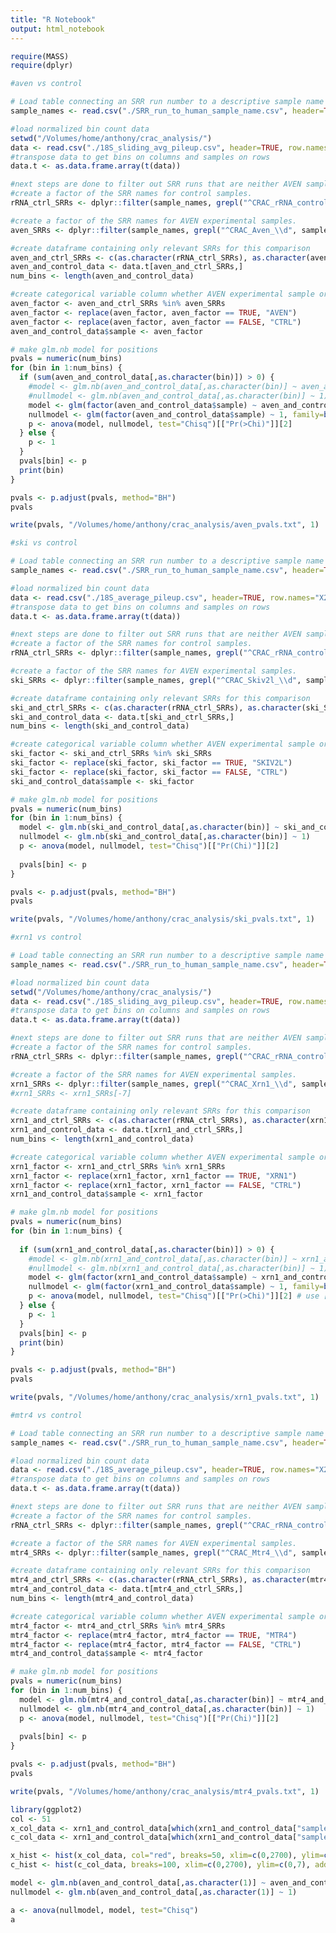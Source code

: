 ```yaml
---
title: "R Notebook"
output: html_notebook
---
```


```r
require(MASS)
require(dplyr)
```


```r
#aven vs control

# Load table connecting an SRR run number to a descriptive sample name
sample_names <- read.csv("./SRR_run_to_human_sample_name.csv", header=TRUE, row.names="X")

#load normalized bin count data
setwd("/Volumes/home/anthony/crac_analysis/")
data <- read.csv("./18S_sliding_avg_pileup.csv", header=TRUE, row.names="X20nt_group")
#transpose data to get bins on columns and samples on rows
data.t <- as.data.frame.array(t(data)) 

#next steps are done to filter out SRR runs that are neither AVEN samples, nor ~50 rRNA controls.
#create a factor of the SRR names for control samples. 
rRNA_ctrl_SRRs <- dplyr::filter(sample_names, grepl("^CRAC_rRNA_control", sample_names$Human_Name))$Run

#create a factor of the SRR names for AVEN experimental samples. 
aven_SRRs <- dplyr::filter(sample_names, grepl("^CRAC_Aven_\\d", sample_names$Human_Name, perl=TRUE))$Run

#create dataframe containing only relevant SRRs for this comparison
aven_and_ctrl_SRRs <- c(as.character(rRNA_ctrl_SRRs), as.character(aven_SRRs))
aven_and_control_data <- data.t[aven_and_ctrl_SRRs,]
num_bins <- length(aven_and_control_data)

#create categorical variable column whether AVEN experimental sample or control
aven_factor <- aven_and_ctrl_SRRs %in% aven_SRRs
aven_factor <- replace(aven_factor, aven_factor == TRUE, "AVEN")
aven_factor <- replace(aven_factor, aven_factor == FALSE, "CTRL")
aven_and_control_data$sample <- aven_factor
```


```r
# make glm.nb model for positions 
pvals = numeric(num_bins)
for (bin in 1:num_bins) {
  if (sum(aven_and_control_data[,as.character(bin)]) > 0) {
    #model <- glm.nb(aven_and_control_data[,as.character(bin)] ~ aven_and_control_data$sample)
    #nullmodel <- glm.nb(aven_and_control_data[,as.character(bin)] ~ 1)
    model <- glm(factor(aven_and_control_data$sample) ~ aven_and_control_data[,as.character(bin)], family=binomial(link = "logit"))
    nullmodel <- glm(factor(aven_and_control_data$sample) ~ 1, family=binomial(link = "logit"))
    p <- anova(model, nullmodel, test="Chisq")[["Pr(>Chi)"]][2]
  } else {
    p <- 1
  }
  pvals[bin] <- p
  print(bin)
}

pvals <- p.adjust(pvals, method="BH")
pvals

write(pvals, "/Volumes/home/anthony/crac_analysis/aven_pvals.txt", 1)
```

```r
#ski vs control

# Load table connecting an SRR run number to a descriptive sample name
sample_names <- read.csv("./SRR_run_to_human_sample_name.csv", header=TRUE, row.names="X")

#load normalized bin count data
data <- read.csv("./18S_average_pileup.csv", header=TRUE, row.names="X20nt_group")
#transpose data to get bins on columns and samples on rows
data.t <- as.data.frame.array(t(data)) 

#next steps are done to filter out SRR runs that are neither AVEN samples, nor ~50 rRNA controls.
#create a factor of the SRR names for control samples. 
rRNA_ctrl_SRRs <- dplyr::filter(sample_names, grepl("^CRAC_rRNA_control", sample_names$Human_Name))$Run

#create a factor of the SRR names for AVEN experimental samples. 
ski_SRRs <- dplyr::filter(sample_names, grepl("^CRAC_Skiv2l_\\d", sample_names$Human_Name, perl=TRUE))$Run

#create dataframe containing only relevant SRRs for this comparison
ski_and_ctrl_SRRs <- c(as.character(rRNA_ctrl_SRRs), as.character(ski_SRRs))
ski_and_control_data <- data.t[ski_and_ctrl_SRRs,]
num_bins <- length(ski_and_control_data)

#create categorical variable column whether AVEN experimental sample or control
ski_factor <- ski_and_ctrl_SRRs %in% ski_SRRs
ski_factor <- replace(ski_factor, ski_factor == TRUE, "SKIV2L")
ski_factor <- replace(ski_factor, ski_factor == FALSE, "CTRL")
ski_and_control_data$sample <- ski_factor
```


```r
# make glm.nb model for positions 
pvals = numeric(num_bins)
for (bin in 1:num_bins) {
  model <- glm.nb(ski_and_control_data[,as.character(bin)] ~ ski_and_control_data$sample)
  nullmodel <- glm.nb(ski_and_control_data[,as.character(bin)] ~ 1)
  p <- anova(model, nullmodel, test="Chisq")[["Pr(Chi)"]][2]
  
  pvals[bin] <- p
}

pvals <- p.adjust(pvals, method="BH")
pvals

write(pvals, "/Volumes/home/anthony/crac_analysis/ski_pvals.txt", 1)

```

```r
#xrn1 vs control

# Load table connecting an SRR run number to a descriptive sample name
sample_names <- read.csv("./SRR_run_to_human_sample_name.csv", header=TRUE, row.names="X")

#load normalized bin count data
setwd("/Volumes/home/anthony/crac_analysis/")
data <- read.csv("./18S_sliding_avg_pileup.csv", header=TRUE, row.names="X20nt_group")
#transpose data to get bins on columns and samples on rows
data.t <- as.data.frame.array(t(data)) 

#next steps are done to filter out SRR runs that are neither AVEN samples, nor ~50 rRNA controls.
#create a factor of the SRR names for control samples. 
rRNA_ctrl_SRRs <- dplyr::filter(sample_names, grepl("^CRAC_rRNA_control", sample_names$Human_Name))$Run

#create a factor of the SRR names for AVEN experimental samples. 
xrn1_SRRs <- dplyr::filter(sample_names, grepl("^CRAC_Xrn1_\\d", sample_names$Human_Name, perl=TRUE))$Run
#xrn1_SRRs <- xrn1_SRRs[-7]

#create dataframe containing only relevant SRRs for this comparison
xrn1_and_ctrl_SRRs <- c(as.character(rRNA_ctrl_SRRs), as.character(xrn1_SRRs))
xrn1_and_control_data <- data.t[xrn1_and_ctrl_SRRs,]
num_bins <- length(xrn1_and_control_data)

#create categorical variable column whether AVEN experimental sample or control
xrn1_factor <- xrn1_and_ctrl_SRRs %in% xrn1_SRRs
xrn1_factor <- replace(xrn1_factor, xrn1_factor == TRUE, "XRN1")
xrn1_factor <- replace(xrn1_factor, xrn1_factor == FALSE, "CTRL")
xrn1_and_control_data$sample <- xrn1_factor
```


```r
# make glm.nb model for positions 
pvals = numeric(num_bins)
for (bin in 1:num_bins) {
  
  if (sum(xrn1_and_control_data[,as.character(bin)]) > 0) {
    #model <- glm.nb(xrn1_and_control_data[,as.character(bin)] ~ xrn1_and_control_data$sample)
    #nullmodel <- glm.nb(xrn1_and_control_data[,as.character(bin)] ~ 1)
    model <- glm(factor(xrn1_and_control_data$sample) ~ xrn1_and_control_data[,as.character(bin)], family=binomial(link = "logit"))
    nullmodel <- glm(factor(xrn1_and_control_data$sample) ~ 1, family=binomial(link = "logit"))
    p <- anova(model, nullmodel, test="Chisq")[["Pr(>Chi)"]][2] # use ["Pr(Chi)"] for nb model
  } else {
    p <- 1
  }
  pvals[bin] <- p
  print(bin)
}

pvals <- p.adjust(pvals, method="BH")
pvals

write(pvals, "/Volumes/home/anthony/crac_analysis/xrn1_pvals.txt", 1)

```


```r
#mtr4 vs control

# Load table connecting an SRR run number to a descriptive sample name
sample_names <- read.csv("./SRR_run_to_human_sample_name.csv", header=TRUE, row.names="X")

#load normalized bin count data
data <- read.csv("./18S_average_pileup.csv", header=TRUE, row.names="X20nt_group")
#transpose data to get bins on columns and samples on rows
data.t <- as.data.frame.array(t(data)) 

#next steps are done to filter out SRR runs that are neither AVEN samples, nor ~50 rRNA controls.
#create a factor of the SRR names for control samples. 
rRNA_ctrl_SRRs <- dplyr::filter(sample_names, grepl("^CRAC_rRNA_control", sample_names$Human_Name))$Run

#create a factor of the SRR names for AVEN experimental samples. 
mtr4_SRRs <- dplyr::filter(sample_names, grepl("^CRAC_Mtr4_\\d", sample_names$Human_Name, perl=TRUE))$Run

#create dataframe containing only relevant SRRs for this comparison
mtr4_and_ctrl_SRRs <- c(as.character(rRNA_ctrl_SRRs), as.character(mtr4_SRRs))
mtr4_and_control_data <- data.t[mtr4_and_ctrl_SRRs,]
num_bins <- length(mtr4_and_control_data)

#create categorical variable column whether AVEN experimental sample or control
mtr4_factor <- mtr4_and_ctrl_SRRs %in% mtr4_SRRs
mtr4_factor <- replace(mtr4_factor, mtr4_factor == TRUE, "MTR4")
mtr4_factor <- replace(mtr4_factor, mtr4_factor == FALSE, "CTRL")
mtr4_and_control_data$sample <- mtr4_factor
```


```r
# make glm.nb model for positions 
pvals = numeric(num_bins)
for (bin in 1:num_bins) {
  model <- glm.nb(mtr4_and_control_data[,as.character(bin)] ~ mtr4_and_control_data$sample)
  nullmodel <- glm.nb(mtr4_and_control_data[,as.character(bin)] ~ 1)
  p <- anova(model, nullmodel, test="Chisq")[["Pr(Chi)"]][2]
  
  pvals[bin] <- p
}

pvals <- p.adjust(pvals, method="BH")
pvals

write(pvals, "/Volumes/home/anthony/crac_analysis/mtr4_pvals.txt", 1)

```



```r
library(ggplot2)
col <- 51
x_col_data <- xrn1_and_control_data[which(xrn1_and_control_data["sample"] == "XRN1"),col]
c_col_data <- xrn1_and_control_data[which(xrn1_and_control_data["sample"] != "XRN1"),col]

x_hist <- hist(x_col_data, col="red", breaks=50, xlim=c(0,2700), ylim=c(0,7))
c_hist <- hist(c_col_data, breaks=100, xlim=c(0,2700), ylim=c(0,7), add=TRUE)
```



```r
model <- glm.nb(aven_and_control_data[,as.character(1)] ~ aven_and_control_data$sample)
nullmodel <- glm.nb(aven_and_control_data[,as.character(1)] ~ 1)

a <- anova(nullmodel, model, test="Chisq")
a
```

